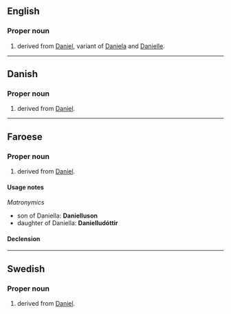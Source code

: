 ==English==

===Proper noun===
{{en-proper noun}}

# {{given name|en|female|from=Hebrew}} derived from [[Daniel]], variant of [[Daniela]] and [[Danielle]].

----

==Danish==

===Proper noun===
{{da-proper noun}}

# {{given name|da|female}} derived from [[Daniel]].

----

==Faroese==

===Proper noun===
{{head|fo|proper noun}}

# {{given name|fo|female}} derived from [[Daniel]].

====Usage notes====
''Matronymics''
* son of Daniella: '''Danielluson'''
* daughter of Daniella: '''Danielludóttir'''

====Declension====
{{fo-decl-proper-noun-s-indef|Daniella|Daniellu|Daniellu|Daniellu}}

----

==Swedish==

===Proper noun===
{{sv-proper noun|c}}

# {{given name|sv|female}} derived from [[Daniel]].
